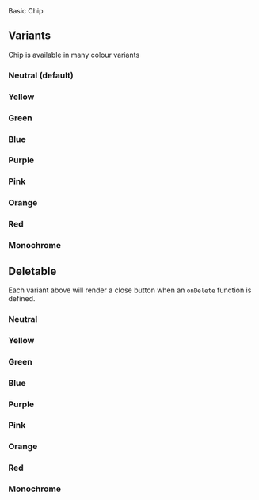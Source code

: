 
<Meta of={Chip} />
<Title>Components/Chip</Title>
<Subtitle>Basic Chip</Subtitle>

<Primary />
<Controls />

## Variants

Chip is available in many colour variants

### Neutral (default)

<Canvas of={Chip.Neutral} />

### Yellow

<Canvas of={Chip.Yellow} />

### Green

<Canvas of={Chip.Green} />

### Blue

<Canvas of={Chip.Blue} />

### Purple

<Canvas of={Chip.Purple} />

### Pink

<Canvas of={Chip.Pink} />

### Orange

<Canvas of={Chip.Orange} />

### Red

<Canvas of={Chip.Red} />

### Monochrome

<Canvas of={Chip.Monochrome} />

## Deletable

Each variant above will render a close button when an `onDelete` function is defined.

### Neutral

<Canvas of={Chip.DeletableNeutral} />

### Yellow

<Canvas of={Chip.DeletableYellow} />

### Green

<Canvas of={Chip.DeletableGreen} />

### Blue

<Canvas of={Chip.DeletableBlue} />

### Purple

<Canvas of={Chip.DeletablePurple} />

### Pink

<Canvas of={Chip.DeletablePink} />

### Orange

<Canvas of={Chip.DeletableOrange} />

### Red

<Canvas of={Chip.DeletableRed} />

### Monochrome

<Canvas of={Chip.DeletableMonochrome} />
